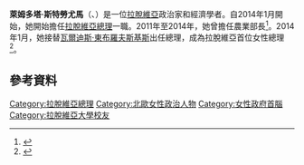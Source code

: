 
'''萊姆多塔·斯特勞尤馬'''（{{Lang-lv|Laimdota Straujuma}}、{{bd|1951年|2月24日}}）是一位[[拉脫維亞|拉脫維亞]]政治家和經濟學者。自2014年1月開始，她開始擔任[[拉脫維亞總理|拉脫維亞總理]]一職。2011年至2014年，她曾擔任農業部長<ref>{{cite web|url=http://www.delfi.lv/news/national/politics/saeima-izsaka-uzticibu-dombrovska-tresajai-valdibai.d?id=41366711|title=Saeima izsaka uzticību Dombrovska trešajai valdībai|date=25 October 2011|publisher=Delfi|language=lv|accessdate=25 November 2011|archive-date=2015-11-25|archive-url=https://web.archive.org/web/20151125114345/http://www.delfi.lv/news/national/politics/saeima-izsaka-uzticibu-dombrovska-tresajai-valdibai.d?id=41366711|dead-url=no}}</ref>。2014年1月，她接替[[瓦爾迪斯·東布羅夫斯基斯|瓦爾迪斯·東布羅夫斯基斯]]出任總理，成為拉脫維亞首位女性總理<ref>{{cite web|url=http://abcnews.go.com/International/wireStory/latvia-female-prime-minister-21619302|date=22 January 2014|title=Latvia gets first female prime minister|accessdate=22 January 2014|archive-date=2014-02-03|archive-url=https://web.archive.org/web/20140203001509/http://abcnews.go.com/International/wireStory/latvia-female-prime-minister-21619302|dead-url=no}}</ref>。
==參考資料==
{{Reflist}}
{{DEFAULTSORT:Straujuma, Laimdota}}
[[Category:拉脫維亞總理|Category:拉脫維亞總理]]
[[Category:北歐女性政治人物|Category:北歐女性政治人物]]
[[Category:女性政府首腦|Category:女性政府首腦]]
[[Category:拉脫維亞大學校友|Category:拉脫維亞大學校友]]